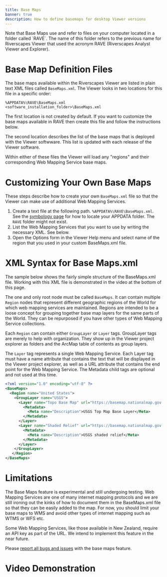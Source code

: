 ```yaml
---
title: Base Maps
banner: true
description: How to define basemaps for desktop Viewer versions
---
```


<Alert severity="info">
  Note that Base Maps use and refer to files on your computer located in a folder called `RAVE`. The name of this folder refers to the previous name for Riverscapes Viewer that used the acronym RAVE (Riverscapes Analyst Viewer and Explorer).
</Alert>



# Base Map Definition Files

The base maps available within the Riverscapes Viewer are listed in plain text XML files called `BaseMaps.xml`. The Viewer looks in two locations for this file in a specific order:

```
%APPDATA%\RAVE\BaseMaps.xml
<software_installation_folder>\BaseMaps.xml
```

The first location is not created by default. If you want to customize the base maps available in RAVE then create this file and follow the instructions below.

The second location describes the list of the base maps that is deployed with the Viewer softwware. This list is updated with each release of the Viewer software.

Within either of these files the Viewer will load any "regions" and their corresponding Web Mapping Service base maps.

# Customizing Your Own Base Maps

These steps describe how to create your own `BaseMaps.xml` file
so that the Viewer can make use of additional Web Mapping Services.

1. Create a text file at the following path. `%APPDATA%\RAVE\BaseMaps.xml`. See the [symbology page](./symbology#where-is-my-appdata-folder) for how to locate your APPDATA folder. The `RAVE` folder might not exist.
1. List the Web Mapping Services that you want to use by writing the necessary XML. See below.
1. Open the Options form in the Viewer Help menu and select name of the region that you used in your custom BaseMaps.xml file.

# XML Syntax for Base Maps.xml

The sample below shows the fairly simple structure of the BaseMaps.xml file. Working with this XML file is demonstrated in the video at the bottom of this page.

The one and only root node must be called `BaseMaps`. It can contain multiple `Region` nodes that represent different geographic regions of the World for which web mapping services are maintained. Regions are intended to be a loose concept for grouping together base map layers for the same parts of the World. They can be repurposed if you have other types of Web Mapping Service collections.

Each `Region` can contain either `GroupLayer` or `Layer` tags. GroupLayer tags are merely to help with organization. They show up in the Viewer project explorer as folders and the ArcMap table of contents as group layers. 

The `Layer` tag represents a single Web Mapping Service. Each Layer tag must have a name attribute that contains the text that will be displayed in the Viewer project explorer, as well as a URL attribute that contains the end point for the Web Mapping Service. The Metadata child tags are optional and not used at this time.

```xml
<?xml version="1.0" encoding="utf-8" ?>
<BaseMaps>
  <Region name="United States">
    <GroupLayer name="USGS">
      <Layer name="Topo Base Map" url="https://basemap.nationalmap.gov:443/arcgis/services/USGSTopo/MapServer/WmsServer?">
        <Metadata>
          <Meta name="Description">USGS Top Map Base Layer</Meta>
        </Metadata>
      </Layer>
      <Layer name="Shaded Relief" url="https://basemap.nationalmap.gov:443/arcgis/services/USGSShadedReliefOnly/MapServer/WmsServer?">
        <Metadata>
          <Meta name="Description">USGS shaded relief</Meta>
        </Metadata>
      </Layer>
    </GroupLayer>
   </Region>
</BaseMaps>
```

# Limitations

The Base Maps feature is experimental and still undergoing testing. Web Mapping Services are one of many internet mapping protocols and we are still ironing out the kinks of how to document them in the BaseMaps.xml file so that they can be easily added to the map. For now, you should limit your base maps to WMS and avoid other types of internet mapping such as WTMS or WFS etc.

Some Web Mapping Services, like those available in New Zealand, require an API key as part of the URL. We intend to implement this feature in the near future.

Please [report all bugs and issues](https://github.com/Riverscapes/RaveAddIn/issues) with the base maps feature.

# Video Demonstration

<YouTubeEmbed videoId="2SLKCW6M9ik"/>
